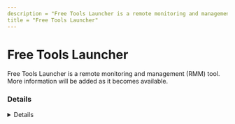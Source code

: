 ---
description = "Free Tools Launcher is a remote monitoring and management (RMM) tool. More information will be added as it becomes available."
title = "Free Tools Launcher"
---



# Free Tools Launcher

Free Tools Launcher is a remote monitoring and management (RMM) tool. More information will be added as it becomes available.

### Details
<Details author={""}
         category={""}
         created={""}
         website={""}
         lastModified={""}
         privileges={""}
         free={ false }
         verification={ false }
/>

#### Installation Paths
<Card code={ ["C:\\Program Files\\ManageEngine\\ManageEngine Free Tools\\Launcher\\*", "*\\ManageEngine\\*"] }/>





### Forensic Artifacts










